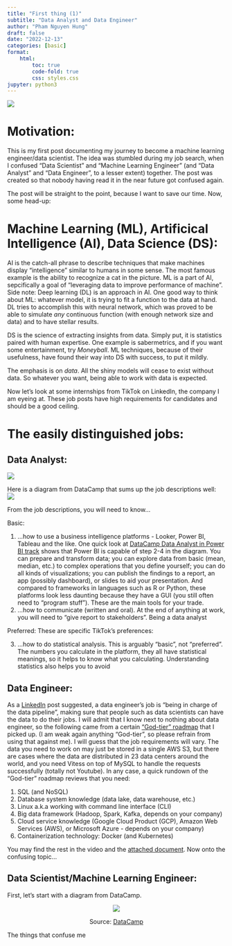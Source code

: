 ```yaml
---
title: "First thing (1)"
subtitle: "Data Analyst and Data Engineer"
author: "Pham Nguyen Hung"
draft: false
date: "2022-12-13"
categories: [basic]
format:
    html:
        toc: true
        code-fold: true
        css: styles.css
jupyter: python3 
---
```

![](72vazj.jpg)

# Motivation:

This is my first post  documenting my journey to become a machine learning engineer/data scientist. The idea was stumbled during my job search, when I confused "Data Scientist" and "Machine Learning Engineer" (and "Data Analyst" and "Data Engineer", to a lesser extent) together. The post was created so that nobody having read it in the near future got confused again.

The post will be straight to the point, because I want to save our time. Now, some head-up:

# Machine Learning (ML), Artificical Intelligence (AI), Data Science (DS):
AI is the catch-all phrase to describe techniques that make machines display "intelligence" similar to humans in some sense. The most famous example is the ability to recognize a cat in the picture. ML is a part of AI, sepcifically a goal of "leveraging data to improve performance of machine". Side note: Deep learning (DL) is an approach in AI. One good way to think about ML: whatever model, it is trying to fit a function to the data at hand. DL tries to accomplish this with neural network, which was proved to be able to simulate *any* continuous function (with enough network size and data) and to have stellar results.

DS is the science of extracting insights from data. Simply put, it is statistics paired with human expertise. One example is sabermetrics, and if you want some entertainment, try *Moneyball*. ML techniques, because of their usefulness, have found their way into DS with success, to put it mildly.

The emphasis is on *data*. All the shiny models will cease to exist without data. So whatever you want, being able to work with data is expected.

Now let's look at some internships from TikTok on LinkedIn, the company I am eyeing at. These job posts have high requirements for candidates and should be a good ceiling.

# The easily distinguished jobs:

## Data Analyst:
![](Screenshot 2022-12-13 at 13-40-55 (18) data analyst intern Jobs LinkedIn.png)

Here is a diagram from DataCamp that sums up the job descriptions well:             
![](image1_7987ef4fa0.png)

From the job descriptions, you will need to know...

Basic:

1. ...how to use a business intelligence platforms - Looker, Power BI, Tableau and the like. One quick look at [DataCamp Data Analyst in Power BI track](https://www.datacamp.com/tracks/data-analyst-in-power-bi) shows that Power BI is capable of step 2-4 in the diagram. You can prepare and transform data; you can explore data from basic (mean, median, etc.) to complex operations that you define yourself; you can do all kinds of visualizations; you can publish the findings to a report, an app (possibly dashboard), or slides to aid your presentation. And compared to frameworks in languages such as R or Python, these platforms look less daunting because they have a GUI (you still often need to "program stuff"). These are the main tools for your trade.
2. ...how to communicate (written and oral). At the end of anything at work, you will need to "give report to stakeholders". Being a data analyst

Preferred:
These are specific TikTok's preferences:

3. ...how to do statistical analysis. This is arguably "basic", not "preferred". The numbers you calculate in the platform, they all have statistical meanings, so it helps to know what you calculating. Understanding statistics also helps you to avoid

## Data Engineer:
As a [LinkedIn](https://www.linkedin.com/feed/update/urn:li:activity:6991442210093219840/) post suggested, a data engineer's job is "being in charge of the data pipeline", making sure that people such as data scientists can have the data to do their jobs. I will admit that I know next to nothing about data engineer, so the following came from a certain ["God-tier" roadmap](https://www.youtube.com/watch?v=WgCavqDntlQ) that I picked up. (I am weak again anything "God-tier", so please refrain from using that against me). I will guess that the job requirements will vary. The data you need to work on may just be stored in a single AWS S3, but there are cases where the data are distributed in 23 data centers around the world, and you need Vitess on top of MySQL to handle the requests successfully (totally not Youtube). In any case, a quick rundown of the "God-tier" roadmap reviews that you need:

1. SQL (and NoSQL)
2. Database system knowledge (data lake, data warehouse, etc.)
3. Linux a.k.a working with command line interface (CLI)
4. Big data framework (Hadoop, Spark, Kafka, depends on your company)
5. Cloud service knowledge (Google Cloud Product (GCP), Amazon Web Services (AWS), or Microsoft Azure - depends on your company)
6. Containerization technology: Docker (and Kubernetes)

You may find the rest in the video and the [attached document](https://ufile.io/ttjqxmr8).
Now onto the confusing topic...

## Data Scientist/Machine Learning Engineer:
First, let's start with a diagram from DataCamp.
<p align=center>
<img src="image2_dad0dc931d.png">
<figcaption align=center>Source: <a href="https://www.datacamp.com/blog/data-analyst-vs-data-scientist-a-comparative-guide">DataCamp</a> </figcaption>
</p>
The things that confuse me